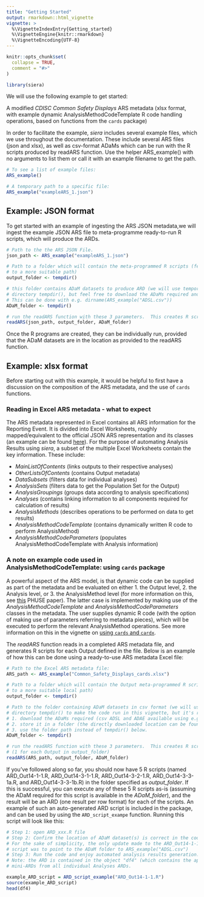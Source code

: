 ```yaml
---
title: "Getting Started"
output: rmarkdown::html_vignette
vignette: >
  %\VignetteIndexEntry{Getting_started}
  %\VignetteEngine{knitr::rmarkdown}
  %\VignetteEncoding{UTF-8}
---
```


```r
knitr::opts_chunk$set(
  collapse = TRUE,
  comment = "#>"
)
```

```r
library(siera)
```

We will use the following example to get started:

A modified *CDISC Common Safety Displays* ARS metadata (xlsx format, with example dynamic AnalysisMethodCodeTemplate R code handling operations, based on functions from the `cards` package)

In order to facilitate the example, _siera_ includes several example files, which we use throughout the documentation.  These include several ARS files (json and xlsx), as well as csv-format ADaMs which can be run with the R scripts produced by readARS function. Use the helper ARS_example() with no arguments to list them or call it with an example filename to get the path.

```r
# To see a list of example files:
ARS_example()

# A temporary path to a specific file:
ARS_example("exampleARS_1.json")
```


## Example: JSON format

To get started with an example of ingesting the ARS JSON metadata,we will ingest the example JSON ARS file to meta-programme ready-to-run R scripts, 
which will produce the ARDs. 
```r
# Path to the the ARS JSON File. 
json_path <- ARS_example("exampleARS_1.json")

# Path to a folder which will contain the meta-programmed R scripts (feel free to update 
# to a more suitable path)
output_folder <- tempdir()

# this folder contains ADaM datasets to produce ARD (we will use temporary 
# directory tempdir(), but feel free to download the ADaMs required and use the location they are stored in.
# This can be done with e.g. dirname(ARS_example("ADSL.csv"))
ADaM_folder <- tempdir()

# run the readARS function with these 3 parameters.  This creates R scripts (1 for each output in output_folder)
readARS(json_path, output_folder, ADaM_folder)
```

Once the R programs are created, they can be individually run, provided that the ADaM datasets are in the location as provided to the readARS function.  

## Example: xlsx format

Before starting out with this example, it would be helpful to first have a discussion on the composition of the ARS metadata, and the use of `cards` functions.  

### Reading in Excel ARS metadata - what to expect

The ARS metadata represented in Excel contains all ARS information for the Reporting Event.  It is divided into Excel Worksheets, roughly mapped/equivalent to the official JSON ARS representation and its classes (an example can be found [here](https://github.com/cdisc-org/analysis-results-standard/blob/main/workfiles/examples/ARS%20v1/Common%20Safety%20Displays.json)).  For the purpose of automating Analysis Results using 
_siera_, a subset of the multiple Excel Worksheets contain the key information.  These include:

- _MainListOfContents_ (links outputs to their respective analyses)
- _OtherListsOfContents_ (contains Output metadata)
- _DataSubsets_ (filters data for individual analyses)
- _AnalysisSets_ (filters data to get the Population Set for the Output)
- _AnalysisGroupings_ (groups data according to analysis specifications)
- _Analyses_ (contains linking information to all components required for calculation of results)
- _AnalysisMethods_ (describes operations to be performed on data to get results)
- _AnalysisMethodCodeTemplate_ (contains dynamically written R code to perform AnalysisMethod)
- _AnalysisMethodCodeParameters_ (populates AnalysisMethodCodeTemplate with Analysis information)

### A note on example code used in AnalysisMethodCodeTemplate: using `cards` package

A powerful aspect of the ARS model, is that dynamic code can be supplied as part of the metadata and be evaluated on either 1. the Output level, 2. the Analysis level, or 3. the AnalysisMethod level (for more information on this, see [this](https://www.lexjansen.com/phuse-us/2025/ds/PAP_DS09.pdf) PHUSE paper).  The latter case is implemented by making use of the _AnalysisMethodCodeTemplate_ and _AnalysisMethodCodeParameters_ classes in the metadata.  The user supplies dynamic R code (with the option of making use of parameters referring to metadata pieces), which will be executed to perform the relevant AnalysisMethod operations.  See more information on this in the vignette on [using `cards` and `cardx`](using-cards.html).



The _readARS_ function reads in a completed ARS metadata file, and generates R scripts for each Output defined in the file.  Below is an example of how this can be done using a ready-to-use ARS metadata Excel file:

```r

# Path to the Excel ARS metadata file: 
ARS_path <- ARS_example("Common_Safety_Displays_cards.xlsx")

# Path to a folder which will contain the Output meta-programmed R scripts (recommended to update
# to a more suitable local path)
output_folder <- tempdir()

# Path to the folder containing ADaM datasets in csv format (we will use temporary 
# directory tempdir() to make the code run in this vignette, but it's recommended to 
# 1. download the ADaMs required (csv ADSL and ADAE available using e.g. ARS_example("ADSL.csv"))
# 2. store it in a folder (the directly downloaded location can be found using dirname(ARS_example("ADSL.csv")), for example.  Use this location, or manually store the ADaM somewhere else)
# 3. use the folder path instead of tempdir() below.
ADaM_folder <- tempdir()

# run the readARS function with these 3 parameters.  This creates R scripts 
# (1 for each Output in output_folder)
readARS(ARS_path, output_folder, ADaM_folder)
```

If you've followed along so far, you should now have 5 R scripts (named ARD_Out14-1-1.R, ARD_Out14-3-1-1.R, ARD_Out14-3-2-1.R, ARD_Out14-3-3-1a.R, and ARD_Out14-3-3-1b.R) in the folder specified as _output_folder_.  If this is successful, you can execute any of these 5 R scripts as-is (assuming the ADaM required for this script is available in the _ADaM_folder_), and the result will be an ARD (one result per row format) for each of the scripts.  An example of such an auto-generated ARD script is included in the package, and can be used by using the `ARD_script_exampe` function. Running this script will look like this:

```r

# Step 1: open ARD_xxx.R file
# Step 2: Confirm the location of ADaM dataset(s) is correct in the code section "Load ADaM".  
# For the sake of simplicity, the only update made to the ARD_Out14-1-1.R 
# script was to point to the ADaM folder to ARS_example("ADSL.csv")
# Step 3: Run the code and enjoy automated analysis results generation. 
# Note: the ARD is contained in the object "df4" (which contains the appended)
# mini-ARDs from all individual Analyses ARDs.

example_ARD_script = ARD_script_example("ARD_Out14-1-1.R")
source(example_ARD_script)
head(df4)
```
